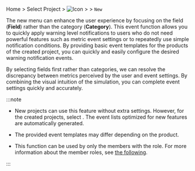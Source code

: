 Home > Select Project > ![Icon](/img/ic-sitemap.svg) <Cmdname sid="sitemap" className="uitext" /> > <Cmdname sid="side_event" className="uitext" /> > <Cmdname sid="side_eventSetting" className="uitext" /> <code class="newfunc">New</code>

The new <Cmdname sid="side_eventSetting" className="uitext" /> menu can enhance the user experience by focusing on the field (**Field**) rather than the category (**Category**). This event function allows you to quickly apply warning level notifications to users who do not need powerful features such as metric event settings or to repeatedly use simple notification conditions. By providing basic event templates for the products of the created project, you can quickly and easily configure the desired warning notification events.

By selecting fields first rather than categories, we can resolve the discrepancy between metrics perceived by the user and event settings. By combining the visual intuition of the simulation, you can complete event settings quickly and accurately.

:::note

- New projects can use this feature without extra settings. However, for the created projects, select <Cmdname sid="BTN07682" className="uitext" />. The event lists optimized for new features are automatically generated.

- The provided event templates may differ depending on the product.

- This function can be used by only the members with the <Cmdname sid="sms_alert_settings" className="b500" /> role. For more information about the member roles, see [the following](../project/project-structure#project-auth).

:::
